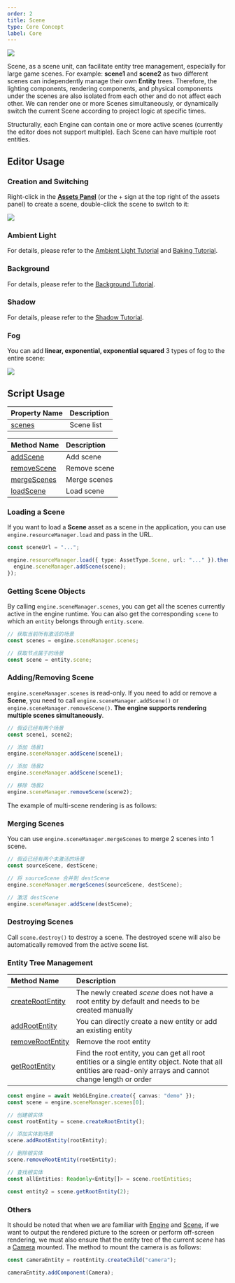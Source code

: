 ```yaml
---
order: 2
title: Scene
type: Core Concept
label: Core
---
```


<Image src="https://gw.alipayobjects.com/zos/OasisHub/cbcc9725-811d-4203-a65d-b4a430083db3/image-20250124154359477.png" />

Scene, as a scene unit, can facilitate entity tree management, especially for large game scenes. For example: **scene1** and **scene2** as two different scenes can independently manage their own **Entity** trees. Therefore, the lighting components, rendering components, and physical components under the scenes are also isolated from each other and do not affect each other. We can render one or more Scenes simultaneously, or dynamically switch the current Scene according to project logic at specific times.

Structurally, each Engine can contain one or more active scenes (currently the editor does not support multiple). Each Scene can have multiple root entities.

## Editor Usage

### Creation and Switching

Right-click in the **[Assets Panel](/en/docs/assets/interface)** (or the + sign at the top right of the assets panel) to create a scene, double-click the scene to switch to it:

<Image src="https://gw.alipayobjects.com/zos/OasisHub/eef870a7-2630-4f74-8c0e-478696a553b0/2024-03-19%25252018.04.02.gif" />

### Ambient Light

For details, please refer to the [Ambient Light Tutorial](/en/docs/graphics/light/ambient/) and [Baking Tutorial](/en/docs/graphics/light/bake/).

### Background

For details, please refer to the [Background Tutorial](/en/docs/graphics/background/background/).

### Shadow

For details, please refer to the [Shadow Tutorial](/en/docs/graphics/light/shadow/).

### Fog

You can add **linear, exponential, exponential squared** 3 types of fog to the entire scene:

<Image src="https://gw.alipayobjects.com/zos/OasisHub/224fbc16-e60c-47ca-845b-5f7c09563c83/2024-03-19%25252018.08.23.gif" />

## Script Usage

| Property Name                             | Description |
| :---------------------------------------- | :---------- |
| [scenes](/apis/core/#SceneManager-scenes) | Scene list  |

| Method Name                                         | Description  |
| :-------------------------------------------------- | :----------- |
| [addScene](/apis/core/#SceneManager-addScene)       | Add scene    |
| [removeScene](/apis/core/#SceneManager-removeScene) | Remove scene |
| [mergeScenes](/apis/core/#SceneManager-mergeScenes) | Merge scenes |
| [loadScene](/apis/core/#SceneManager-loadScene)     | Load scene   |

### Loading a Scene

If you want to load a **Scene** asset as a scene in the application, you can use `engine.resourceManager.load` and pass in the URL.

```typescript
const sceneUrl = "...";

engine.resourceManager.load({ type: AssetType.Scene, url: "..." }).then((scene) => {
  engine.sceneManager.addScene(scene);
});
```

### Getting Scene Objects

By calling `engine.sceneManager.scenes`, you can get all the scenes currently active in the engine runtime. You can also get the corresponding `scene` to which an `entity` belongs through `entity.scene`.

```typescript
// 获取当前所有激活的场景
const scenes = engine.sceneManager.scenes;

// 获取节点属于的场景
const scene = entity.scene;
```

### Adding/Removing Scene

`engine.sceneManager.scenes` is read-only. If you need to add or remove a **Scene**, you need to call `engine.sceneManager.addScene()` or `engine.sceneManager.removeScene()`. **The engine supports rendering multiple scenes simultaneously**.

```typescript
// 假设已经有两个场景
const scene1, scene2;

// 添加 场景1
engine.sceneManager.addScene(scene1);

// 添加 场景2
engine.sceneManager.addScene(scene1);

// 移除 场景2
engine.sceneManager.removeScene(scene2);
```

The example of multi-scene rendering is as follows:

<playground src="multi-scene.ts"></playground>

### Merging Scenes

You can use `engine.sceneManager.mergeScenes` to merge 2 scenes into 1 scene.

```typescript
// 假设已经有两个未激活的场景
const sourceScene, destScene;

// 将 sourceScene 合并到 destScene
engine.sceneManager.mergeScenes(sourceScene, destScene);

// 激活 destScene
engine.sceneManager.addScene(destScene);
```

### Destroying Scenes

Call `scene.destroy()` to destroy a scene. The destroyed scene will also be automatically removed from the active scene list.

### Entity Tree Management

| Method Name | Description |
| :-- | :-- |
| [createRootEntity](/apis/core/#Scene-createRootEntity) | The newly created _scene_ does not have a root entity by default and needs to be created manually |
| [addRootEntity](/apis/core/#Scene-addRootEntity) | You can directly create a new entity or add an existing entity |
| [removeRootEntity](/apis/core/#Scene-removeRootEntity) | Remove the root entity |
| [getRootEntity](/apis/core/#Scene-getRootEntity) | Find the root entity, you can get all root entities or a single entity object. Note that all entities are read-only arrays and cannot change length or order |

```typescript
const engine = await WebGLEngine.create({ canvas: "demo" });
const scene = engine.sceneManager.scenes[0];

// 创建根实体
const rootEntity = scene.createRootEntity();

// 添加实体到场景
scene.addRootEntity(rootEntity);

// 删除根实体
scene.removeRootEntity(rootEntity);

// 查找根实体
const allEntities: Readonly<Entity[]> = scene.rootEntities;

const entity2 = scene.getRootEntity(2);
```

### Others

It should be noted that when we are familiar with [Engine](/apis/core/#Engine) and [Scene](/apis/core/#Scene), if we want to output the rendered picture to the screen or perform off-screen rendering, we must also ensure that the entity tree of the current _scene_ has a [Camera](/apis/core/#Camera) mounted. The method to mount the camera is as follows:

```typescript
const cameraEntity = rootEntity.createChild("camera");

cameraEntity.addComponent(Camera);
```

```

```
